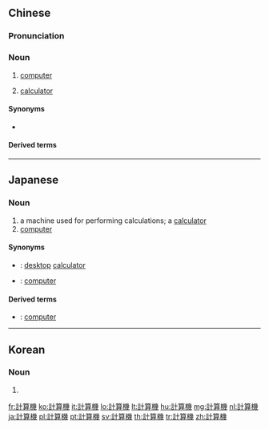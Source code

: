 {{also|计算机}}
==Chinese==
{{zh-forms|s=计算机|type=21}}

===Pronunciation===
{{zh-pron
|m=jìsuànjī
|c=gai3 syun3 gei1
|h=pfs=n:kie-son-kî/s:ki-son-kî
|mn=xm,qz,tw:kè-sǹg-ki/zz:kè-sùiⁿ-ki
|cat=n
}}

===Noun===
{{zh-noun}}

# {{lb|zh|chiefly|Mainland}} [[computer]]
# {{lb|zh|chiefly|Taiwan}} [[calculator]]

====Synonyms====
* {{sense|computer}} {{zh-l|電腦}}

====Derived terms====
{{zh-der|計算機翻譯|計算機科學|計算機系統結構|死機}}

{{zh-cat|Intermediate|Computing}}

----

==Japanese==
{{ja-kanjitab|けい|さん|き|yomi=on}}

===Noun===
{{ja-noun|けいさんき}}

# a machine used for performing calculations; a [[calculator]]
# [[computer]]

====Synonyms====
* {{sense|of calculator}} {{ja-r|電卓|でんたく}}: [[desktop]] [[calculator]]
* {{sense|of computer}} {{ja-r|コンピュータ}}: [[computer]]

====Derived terms====
* {{qualifier|rare}} {{ja-r|電子計算機|でんし けいさんき}}: [[computer]]

----

==Korean==
{{ko-hanjatab}}

===Noun===
{{ko-noun|hj|hangeul=계산기}}

# {{hanja form of|계산기|[[calculator]]}}

[[fr:計算機]]
[[ko:計算機]]
[[it:計算機]]
[[lo:計算機]]
[[lt:計算機]]
[[hu:計算機]]
[[mg:計算機]]
[[nl:計算機]]
[[ja:計算機]]
[[pl:計算機]]
[[pt:計算機]]
[[sv:計算機]]
[[th:計算機]]
[[tr:計算機]]
[[zh:計算機]]